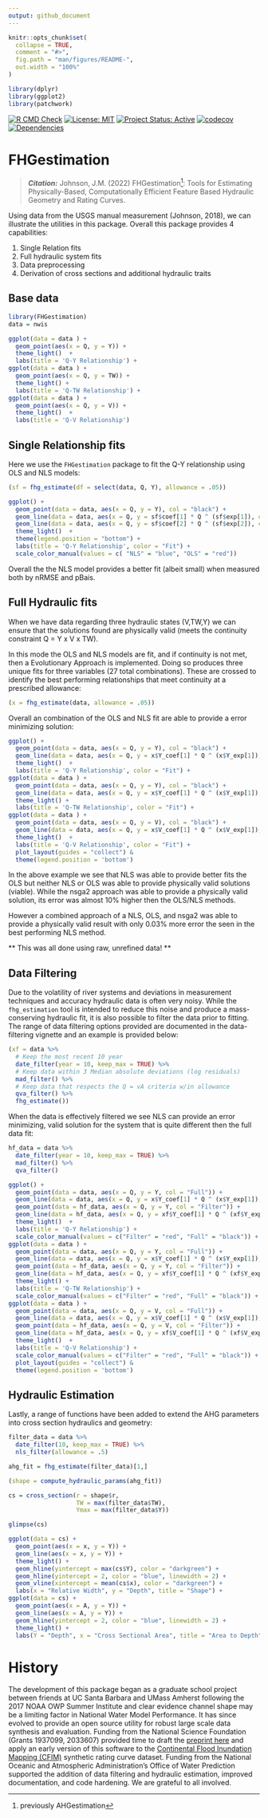 ```yaml
---
output: github_document
---
```


<!-- README.md is generated from README.Rmd. Please edit that file -->

```r
knitr::opts_chunk$set(
  collapse = TRUE,
  comment = "#>",
  fig.path = "man/figures/README-",
  out.width = "100%"
)

library(dplyr)
library(ggplot2)
library(patchwork)
```

<!-- badges: start -->
[![R CMD Check](https://github.com/mikejohnson51/FHGestimation/actions/workflows/R-CMD-check.yaml/badge.svg)](https://github.com/mikejohnson51/FHGestimation/actions/workflows/R-CMD-check.yaml)
[![License: MIT](https://img.shields.io/badge/License-MIT-yellow.svg)](https://choosealicense.com/licenses/mit/)
[![Project Status: Active](https://www.repostatus.org/badges/latest/active.svg)](https://www.repostatus.org/#active)
[![codecov](https://codecov.io/github/mikejohnson51/FHGestimation/graph/badge.svg?token=YIY3BTM32H)](https://codecov.io/github/mikejohnson51/FHGestimation)
[![Dependencies](https://img.shields.io/badge/dependencies-4/42-green?style=flat)](#)
<!-- badges: end -->

# FHGestimation

> **_Citation:_** Johnson, J.M. (2022) FHGestimation^[previously AHGestimation]: Tools for Estimating Physically-Based, Computationally Efficient Feature Based Hydraulic
Geometry and Rating Curves.

Using data from the USGS manual measurement (Johnson, 2018), we can illustrate the utilities in this package. Overall this package provides 4 capabilities:

1. Single Relation fits
2. Full hydraulic system fits
3. Data preprocessing
4. Derivation of cross sections and additional hydraulic traits 

## Base data

```r
library(FHGestimation)
data = nwis
```

```r
ggplot(data = data ) + 
  geom_point(aes(x = Q, y = Y)) + 
  theme_light()  + 
  labs(title = 'Q-Y Relationship') +
ggplot(data = data ) + 
  geom_point(aes(x = Q, y = TW)) + 
  theme_light() + 
  labs(title = 'Q-TW Relationship') + 
ggplot(data = data ) + 
  geom_point(aes(x = Q, y = V)) + 
  theme_light()  + 
  labs(title = 'Q-V Relationship')
```

## Single Relationship fits

Here we use the `FHGestimation` package to fit the Q-Y relationship using OLS and NLS models:

```r
(sf = fhg_estimate(df = select(data, Q, Y), allowance = .05))
```

```r
ggplot() + 
  geom_point(data = data, aes(x = Q, y = Y), col = "black") + 
  geom_line(data = data, aes(x = Q, y = sf$coef[1] * Q ^ (sf$exp[1]), col = "NLS")) +
  geom_line(data = data, aes(x = Q, y = sf$coef[2] * Q ^ (sf$exp[2]), col = "OLS")) +
  theme_light()  +
  theme(legend.position = "bottom") +
  labs(title = 'Q-Y Relationship', color = "Fit") + 
  scale_color_manual(values = c( "NLS" = "blue", "OLS" = "red"))

```

Overall the the NLS model provides a better fit (albeit small) when measured both by nRMSE and pBais.

## Full Hydraulic fits

When we have data regarding three hydraulic states (V,TW,Y) we can ensure that the solutions found are physically valid (meets the continuity constraint Q = Y x V x TW).

In this mode the OLS and NLS models are fit, and if continuity is not met, then a Evolutionary Approach is implemented. Doing so produces three unique fits for three variables (27 total combinations). These are crossed to identify the best performing relationships that meet continuity at a prescribed allowance:

```r
(x = fhg_estimate(data, allowance = .05))
```
Overall an combination of the OLS and NLS fit are able to provide a error minimizing solution:

```r
ggplot() + 
  geom_point(data = data, aes(x = Q, y = Y), col = "black") + 
  geom_line(data = data, aes(x = Q, y = x$Y_coef[1] * Q ^ (x$Y_exp[1]), col = "bestValid")) +
  theme_light()  + 
  labs(title = 'Q-Y Relationship', color = "Fit") + 
ggplot(data = data ) + 
  geom_point(data = data, aes(x = Q, y = Y), col = "black") + 
  geom_line(data = data, aes(x = Q, y = x$Y_coef[1] * Q ^ (x$Y_exp[1]), col = "bestValid")) +
  theme_light() + 
  labs(title = 'Q-TW Relationship', color = "Fit") + 
ggplot(data = data ) + 
  geom_point(data = data, aes(x = Q, y = V), col = "black") + 
  geom_line(data = data, aes(x = Q, y = x$V_coef[1] * Q ^ (x$V_exp[1]), col = "bestValid")) +
  theme_light()  + 
  labs(title = 'Q-V Relationship', color = "Fit") + 
  plot_layout(guides = "collect") & 
  theme(legend.position = 'bottom')
```

In the above example we see that NLS was able to provide better fits the OLS but neither  NLS or OLS was able to provide physically valid solutions (viable). While the nsga2 approach was able to provide a physically valid solution, its error was almost 10% higher then the OLS/NLS methods.

However a combined approach of a NLS, OLS, and nsga2 was able to provide a physically valid result with only 0.03% more error the seen in the best performing NLS method.

** This was all done using raw, unrefined data! **

## Data Filtering

Due to the volatility of river systems and deviations in measurement techniques and accuracy hydraulic data is often very noisy. While the `fhg_estimation` tool is intended to reduce this noise and produce a mass-conserving hydraulic fit, it is also possible to filter the data prior to fitting. The range of data filtering options provided are documented in the data-filtering vignette and an example is provided below:

```r
(xf = data %>% 
  # Keep the most recent 10 year
  date_filter(year = 10, keep_max = TRUE) %>% 
  # Keep data within 3 Median absolute deviations (log residuals)
  mad_filter() %>% 
  # Keep data that respects the Q = vA criteria w/in allowance
  qva_filter() %>% 
  fhg_estimate())
```

When the data is effectively filtered we see NLS can provide an error minimizing, valid solution for the system that is quite different then the full data fit:

```r

hf_data = data %>% 
  date_filter(year = 10, keep_max = TRUE) %>% 
  mad_filter() %>% 
  qva_filter()

ggplot() +  
  geom_point(data = data, aes(x = Q, y = Y, col = "Full")) + 
  geom_line(data = data, aes(x = Q, y = x$Y_coef[1] * Q ^ (x$Y_exp[1]), col = "Full")) +
  geom_point(data = hf_data, aes(x = Q, y = Y, col = "Filter")) + 
  geom_line(data = hf_data, aes(x = Q, y = xf$Y_coef[1] * Q ^ (xf$Y_exp[1]), col = "Filter")) +
  theme_light()  + 
  labs(title = 'Q-Y Relationship') + 
  scale_color_manual(values = c("Filter" = "red", "Full" = "black")) + 
ggplot(data = data ) + 
  geom_point(data = data, aes(x = Q, y = Y, col = "Full")) + 
  geom_line(data = data, aes(x = Q, y = x$Y_coef[1] * Q ^ (x$Y_exp[1]), col = "Full")) +
  geom_point(data = hf_data, aes(x = Q, y = Y, col = "Filter")) + 
  geom_line(data = hf_data, aes(x = Q, y = xf$Y_coef[1] * Q ^ (xf$Y_exp[1]), col = "Filter")) +
  theme_light() + 
  labs(title = 'Q-TW Relationship') + 
  scale_color_manual(values = c("Filter" = "red", "Full" = "black")) + 
ggplot(data = data ) + 
  geom_point(data = data, aes(x = Q, y = V, col = "Full")) + 
  geom_line(data = data, aes(x = Q, y = x$V_coef[1] * Q ^ (x$V_exp[1]), col = "Full")) +
  geom_point(data = hf_data, aes(x = Q, y = V, col = "Filter")) + 
  geom_line(data = hf_data, aes(x = Q, y = xf$V_coef[1] * Q ^ (xf$V_exp[1]), col = "Filter")) +
  theme_light()  + 
  labs(title = 'Q-V Relationship') + 
  scale_color_manual(values = c("Filter" = "red", "Full" = "black")) + 
  plot_layout(guides = "collect") & 
  theme(legend.position = 'bottom')
```

## Hydraulic Estimation

Lastly, a range of functions have been added to extend the AHG parameters into cross section hydraulics and geometry:

```r
filter_data = data %>% 
  date_filter(10, keep_max = TRUE) %>% 
  nls_filter(allowance = .5) 

ahg_fit = fhg_estimate(filter_data)[1,]

(shape = compute_hydraulic_params(ahg_fit))

cs = cross_section(r = shape$r,  
                   TW = max(filter_data$TW), 
                   Ymax = max(filter_data$Y))

glimpse(cs)
```

```r
ggplot(data = cs) + 
  geom_point(aes(x = x, y = Y)) + 
  geom_line(aes(x = x, y = Y)) + 
  theme_light() + 
  geom_hline(yintercept = max(cs$Y), color = "darkgreen") +
  geom_hline(yintercept = 2, color = "blue", linewidth = 2) +
  geom_vline(xintercept = mean(cs$x), color = "darkgreen") + 
  labs(x = "Relative Width", y = "Depth", title = "Shape") +
ggplot(data = cs) + 
  geom_point(aes(x = A, y = Y)) + 
  geom_line(aes(x = A, y = Y)) + 
  geom_hline(yintercept = 2, color = "blue", linewidth = 2) +
  theme_light() +
  labs(Y = "Depth", x = "Cross Sectional Area", title = "Area to Depth") 
```


# History 

The development of this package began as a graduate school project between friends at UC Santa Barbara and UMass Amherst following the 2017 NOAA OWP Summer Institute and clear evidence channel shape may be a limiting factor in National Water Model Performance. It has since evolved to provide an open source utility for robust large scale data synthesis and evaluation. Funding from the National Science Foundation (Grants 1937099, 2033607) provided time to draft the [preprint here](https://www.preprints.org/manuscript/202212.0390/v1) and apply an early version of this software to the [Continental Flood Inundation Mapping (CFIM)](https://cfim.ornl.gov/data/) synthetic rating curve dataset. Funding from the National Oceanic and Atmospheric Administration's Office of Water Prediction supported the addition of data filtering and hydraulic estimation, improved documentation, and code hardening. We are grateful to all involved.
